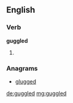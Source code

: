 ==English==

===Verb===
'''guggled'''

# {{past of|guggle}}

===Anagrams===
* [[glugged#English|glugged]]

[[de:guggled]]
[[mg:guggled]]